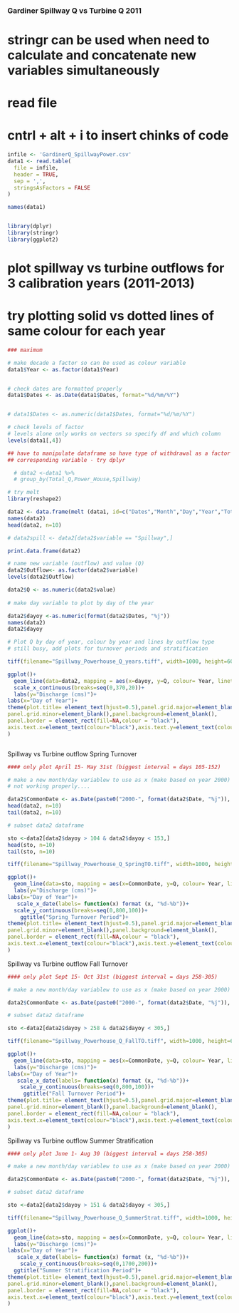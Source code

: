 

##################################################
### Gardiner Spillway Q vs Turbine Q 2011 

# stringr can be used when need to calculate and concatenate new variables simultaneously

# read file
# cntrl + alt + i to insert chinks of code

```r

infile <- 'GardinerQ_SpillwayPower.csv'
data1 <- read.table(
  file = infile,
  header = TRUE,
  sep = ',',
  stringsAsFactors = FALSE
)

names(data1)


library(dplyr)
library(stringr)
library(ggplot2)


```
# plot spillway vs turbine outflows for 3 calibration years (2011-2013)
# try plotting solid vs dotted lines of same colour for each year

```r


### maximum

# make decade a factor so can be used as colour variable
data1$Year <- as.factor(data1$Year)


# check dates are formatted properly
data1$Dates <- as.Date(data1$Dates, format="%d/%m/%Y")


# data1$Dates <- as.numeric(data1$Dates, format="%d/%m/%Y")

# check levels of factor
# levels alone only works on vectors so specify df and which column
levels(data1[,4])

## have to manipulate dataframe so have type of withdrawal as a factor and Q as 
## corresponding variable - try dplyr

  # data2 <-data1 %>%
  # group_by(Total_Q,Power_House,Spillway)

# try melt
library(reshape2)

data2 <- data.frame(melt (data1, id=c("Dates","Month","Day","Year","Total_Q")))
names(data2)
head(data2, n=10)

# data2spill <- data2[data2$variable == "Spillway",]

print.data.frame(data2)

# name new variable (outflow) and value (Q)
data2$Outflow<- as.factor(data2$variable)
levels(data2$Outflow)

data2$Q <- as.numeric(data2$value)
  
# make day variable to plot by day of the year

data2$dayoy <-as.numeric(format(data2$Dates, "%j"))
names(data2)
data2$dayoy

# Plot Q by day of year, colour by year and lines by outflow type
# still busy, add plots for turnover periods and stratification

tiff(filename="Spillway_Powerhouse_Q_years.tiff", width=1000, height=600)

ggplot()+
  geom_line(data=data2, mapping = aes(x=dayoy, y=Q, colour= Year, linetype=Outflow))+
  scale_x_continuous(breaks=seq(0,370,20))+
  labs(y="Discharge (cms)")+
labs(x="Day of Year")+
theme(plot.title= element_text(hjust=0.5),panel.grid.major=element_blank(), 
panel.grid.minor=element_blank(),panel.background=element_blank(),
panel.border = element_rect(fill=NA,colour = "black"),
axis.text.x=element_text(colour="black"),axis.text.y=element_text(colour="black")
)



```
######## Spillway vs Turbine outflow Spring Turnover ########
############################################################

```r
#### only plot April 15- May 31st (biggest interval = days 105-152)

# make a new month/day variablew to use as x (make based on year 2000)
# not working properly....

data2$CommonDate <- as.Date(paste0("2000-", format(data2$Date, "%j")), "%Y-%j")
head(data2, n=10)
tail(data2, n=10)

# subset data2 dataframe

sto <-data2[data2$dayoy > 104 & data2$dayoy < 153,]
head(sto, n=10)
tail(sto, n=10)

tiff(filename="Spillway_Powerhouse_Q_SpringTO.tiff", width=1000, height=600)

ggplot()+
  geom_line(data=sto, mapping = aes(x=CommonDate, y=Q, colour= Year, linetype=Outflow),size=1.2)+
  labs(y="Discharge (cms)")+
labs(x="Day of Year")+
   scale_x_date(labels= function(x) format (x, "%d-%b"))+
  scale_y_continuous(breaks=seq(0,800,100))+
    ggtitle("Spring Turnover Period")+
theme(plot.title= element_text(hjust=0.5),panel.grid.major=element_blank(), 
panel.grid.minor=element_blank(),panel.background=element_blank(),
panel.border = element_rect(fill=NA,colour = "black"),
axis.text.x=element_text(colour="black"),axis.text.y=element_text(colour="black")
)


```

######### Spillway vs Turbine outflow Fall Turnover ##########
##############################################################

```r
#### only plot Sept 15- Oct 31st (biggest interval = days 258-305)

# make a new month/day variablew to use as x (make based on year 2000)

data2$CommonDate <- as.Date(paste0("2000-", format(data2$Date, "%j")), "%Y-%j")

# subset data2 dataframe

sto <-data2[data2$dayoy > 258 & data2$dayoy < 305,]

tiff(filename="Spillway_Powerhouse_Q_FallTO.tiff", width=1000, height=600)

ggplot()+
  geom_line(data=sto, mapping = aes(x=CommonDate, y=Q, colour= Year, linetype=Outflow),size=1.2)+
  labs(y="Discharge (cms)")+
labs(x="Day of Year")+
   scale_x_date(labels= function(x) format (x, "%d-%b"))+
    scale_y_continuous(breaks=seq(0,800,100))+
     ggtitle("Fall Turnover Period")+
theme(plot.title= element_text(hjust=0.5),panel.grid.major=element_blank(), 
panel.grid.minor=element_blank(),panel.background=element_blank(),
panel.border = element_rect(fill=NA,colour = "black"),
axis.text.x=element_text(colour="black"),axis.text.y=element_text(colour="black")
)

```
######### Spillway vs Turbine outflow Summer Stratification ##########
######################################################################

```r

#### only plot June 1- Aug 30 (biggest interval = days 258-305)

# make a new month/day variablew to use as x (make based on year 2000)

data2$CommonDate <- as.Date(paste0("2000-", format(data2$Date, "%j")), "%Y-%j")

# subset data2 dataframe

sto <-data2[data2$dayoy > 151 & data2$dayoy < 305,]

tiff(filename="Spillway_Powerhouse_Q_SummerStrat.tiff", width=1000, height=600)

ggplot()+
  geom_line(data=sto, mapping = aes(x=CommonDate, y=Q, colour= Year, linetype=Outflow),size=1.2)+
  labs(y="Discharge (cms)")+
labs(x="Day of Year")+
   scale_x_date(labels= function(x) format (x, "%d-%b"))+
    scale_y_continuous(breaks=seq(0,1700,200))+
  ggtitle("Summer Stratification Period")+
theme(plot.title= element_text(hjust=0.5),panel.grid.major=element_blank(), 
panel.grid.minor=element_blank(),panel.background=element_blank(),
panel.border = element_rect(fill=NA,colour = "black"),
axis.text.x=element_text(colour="black"),axis.text.y=element_text(colour="black")
)

```

